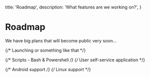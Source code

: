   title: 'Roadmap',
  description:
    'What features are we working on?',
}

# Roadmap

We have big plans that will become public very soon...

{/* Launching or something like that */}

{/* Scripts - Bash & Powershell */}
{/* User self-service application */}

{/* Android support */}
{/* Linux support */}
